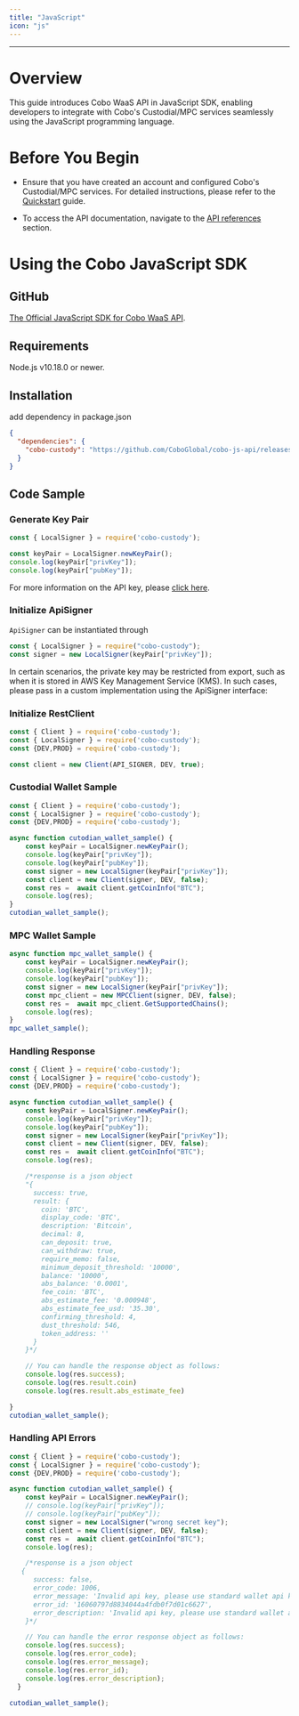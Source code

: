 ```yaml
---
title: "JavaScript"
icon: "js"
---
```


***
# Overview
This guide introduces Cobo WaaS API in JavaScript SDK, enabling developers to integrate with Cobo's Custodial/MPC services seamlessly using the JavaScript programming language.

# Before You Begin
- Ensure that you have created an account and configured Cobo's Custodial/MPC services.
For detailed instructions, please refer to the [Quickstart](https://www.cobo.com/developers/get-started/overview/quickstart) guide.

- To access the API documentation, navigate to the [API references](https://www.cobo.com/developers/api-references/overview/) section.

# Using the Cobo JavaScript SDK

## GitHub
[The Official JavaScript SDK for Cobo WaaS API](https://github.com/CoboGlobal/cobo-js-api).

## Requirements
Node.js v10.18.0 or newer.


## Installation
add dependency in package.json

```json
{
  "dependencies": {
    "cobo-custody": "https://github.com/CoboGlobal/cobo-js-api/releases/download/v0.39.0/release.tgz"
  }
}
```

## Code Sample

### Generate Key Pair

```JavaScript
const { LocalSigner } = require('cobo-custody');

const keyPair = LocalSigner.newKeyPair();
console.log(keyPair["privKey"]);
console.log(keyPair["pubKey"]);
```
For more information on the API key, please [click here](https://www.cobo.com/developers/api-references/overview/authentication).


### Initialize ApiSigner
`ApiSigner` can be instantiated through

```javascript
const { LocalSigner } = require("cobo-custody");
const signer = new LocalSigner(keyPair["privKey"]);
```
In certain scenarios, the private key may be restricted from export, such as when it is stored in AWS Key Management Service (KMS).
In such cases, please pass in a custom implementation using the ApiSigner interface:


### Initialize RestClient
```JavaScript
const { Client } = require('cobo-custody');
const { LocalSigner } = require('cobo-custody');
const {DEV,PROD} = require('cobo-custody');

const client = new Client(API_SIGNER, DEV, true);
```

### Custodial Wallet Sample
```JavaScript
const { Client } = require('cobo-custody');
const { LocalSigner } = require('cobo-custody');
const {DEV,PROD} = require('cobo-custody');

async function cutodian_wallet_sample() {
    const keyPair = LocalSigner.newKeyPair();
    console.log(keyPair["privKey"]);
    console.log(keyPair["pubKey"]);
    const signer = new LocalSigner(keyPair["privKey"]);
    const client = new Client(signer, DEV, false);
    const res =  await client.getCoinInfo("BTC");
    console.log(res);
}
cutodian_wallet_sample();
```

### MPC Wallet Sample
```JavaScript
async function mpc_wallet_sample() {
    const keyPair = LocalSigner.newKeyPair();
    console.log(keyPair["privKey"]);
    console.log(keyPair["pubKey"]);
    const signer = new LocalSigner(keyPair["privKey"]);
    const mpc_client = new MPCClient(signer, DEV, false);
    const res =  await mpc_client.GetSupportedChains();
    console.log(res);
}
mpc_wallet_sample();
```

### Handling Response

```JavaScript
const { Client } = require('cobo-custody');
const { LocalSigner } = require('cobo-custody');
const {DEV,PROD} = require('cobo-custody');

async function cutodian_wallet_sample() {
    const keyPair = LocalSigner.newKeyPair();
    console.log(keyPair["privKey"]);
    console.log(keyPair["pubKey"]);
    const signer = new LocalSigner(keyPair["privKey"]);
    const client = new Client(signer, DEV, false);
    const res =  await client.getCoinInfo("BTC");
    console.log(res);

    /*response is a json object
    "{
      success: true,
      result: {
        coin: 'BTC',
        display_code: 'BTC',
        description: 'Bitcoin',
        decimal: 8,
        can_deposit: true,
        can_withdraw: true,
        require_memo: false,
        minimum_deposit_threshold: '10000',
        balance: '10000',
        abs_balance: '0.0001',
        fee_coin: 'BTC',
        abs_estimate_fee: '0.000948',
        abs_estimate_fee_usd: '35.30',
        confirming_threshold: 4,
        dust_threshold: 546,
        token_address: ''
      }
    }*/

    // You can handle the response object as follows:
    console.log(res.success);
    console.log(res.result.coin)
    console.log(res.result.abs_estimate_fee)

}
cutodian_wallet_sample();
```

### Handling API Errors
```JavaScript
const { Client } = require('cobo-custody');
const { LocalSigner } = require('cobo-custody');
const {DEV,PROD} = require('cobo-custody');

async function cutodian_wallet_sample() {
    const keyPair = LocalSigner.newKeyPair();
    // console.log(keyPair["privKey"]);
    // console.log(keyPair["pubKey"]);
    const signer = new LocalSigner("wrong secret key");
    const client = new Client(signer, DEV, false);
    const res =  await client.getCoinInfo("BTC");
    console.log(res);

    /*response is a json object
   {
      success: false,
      error_code: 1006,
      error_message: 'Invalid api key, please use standard wallet api key',
      error_id: '16060797d8834044a4fdb0f7d01c6627',
      error_description: 'Invalid api key, please use standard wallet api key'
    }*/

    // You can handle the error response object as follows:
    console.log(res.success);
    console.log(res.error_code);
    console.log(res.error_message);
    console.log(res.error_id);
    console.log(res.error_description);
  }

cutodian_wallet_sample();

```


